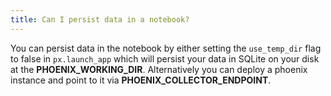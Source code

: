 ```yaml
---
title: Can I persist data in a notebook?
---
```


You can persist data in the notebook by either setting the `use_temp_dir` flag to false in `px.launch_app` which will persist your data in SQLite on your disk at the **PHOENIX\_WORKING\_DIR**. Alternatively you can deploy a phoenix instance and point to it via **PHOENIX\_COLLECTOR\_ENDPOINT**.


